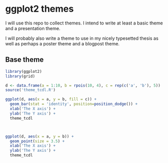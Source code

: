 # ggplot2 themes

I will use this repo to collect themes.
I intend to write at least a basic theme and a presentation theme.

I will probably also write a theme to use in my nicely typesetted thesis as well as perhaps a poster theme and a blogpost theme.



## Base theme

```r

library(ggplot2)
library(grid)

d <- data.frame(a = 1:10, b = rpois(10, 4), c = rep(c('a', 'b'), 5))
source('theme_tcdl.R')

```


```r

ggplot(d, aes(x = a, y = b, fill = c)) + 
  geom_bar(stat = 'identity', position=position_dodge()) +
  xlab('The X axis') + 
  ylab('The Y axis') +
  theme_tcdl



ggplot(d, aes(x = a, y = b)) + 
  geom_point(size = 3.5) +
  xlab('The X axis') + 
  ylab('The Y axis') +
  theme_tcdl


```

